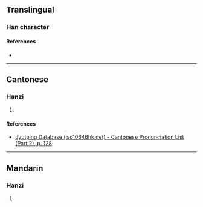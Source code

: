 {{character info/new}}
==Translingual==

===Han character===
{{Han char|rn=75|rad=木|as=07|sn=11|four=44927|canj=DKKB|ids=⿰木希}}

====References====
* {{Han ref|kx=0527.130|dkj=14814|dj=0916.060|hdz=21217.020|uh=6878|ud=26744|bh=D5D0|bd=54736}}

----

==Cantonese==

===Hanzi===
{{yue-hanzi|jyut=[[hei1]]|y=hei1}}

# {{rfdef|yue|sort=木07}}

====References====
* [http://www.iso10646hk.net/jp/document/download.jsp Jyutping Database (iso10646hk.net) - Cantonese Pronunciation List (Part 2), p. 128]

----

==Mandarin==

===Hanzi===
{{cmn-hanzi|pin=[[xī]] ([[xi1]])|wg=hsi<sup>1</sup>}}

# {{rfdef|cmn|sort=木07}}
